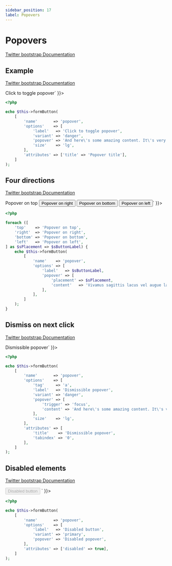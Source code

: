 ```yaml
---
sidebar_position: 17
label: Popovers
---
```



# Popovers

[Twitter bootstrap Documentation](https://getbootstrap.com/docs/5.1/components/popovers/)

## Example

[Twitter bootstrap Documentation](https://getbootstrap.com/docs/5.1/components/popovers/#example)

<Tabs>
<TabItem value="result" label="Result" default>
  <HtmlCode bootstrapVersion="5.1">
      <div dangerouslySetInnerHTML={{ __html: `<button type="button" name="popover" title="Popover title" class="btn btn-danger btn-lg" data-toggle="popover" data-content="And here's some amazing content. It's very engaging. Right?" value="">Click to toggle popover</button>` }}></div>
  </HtmlCode>
</TabItem>
<TabItem value="source" label="Source">

```php
<?php

echo $this->formButton(
    [
        'name'       => 'popover',
        'options'    => [
            'label'   => 'Click to toggle popover',
            'variant' => 'danger',
            'popover' => 'And here\'s some amazing content. It\'s very engaging. Right?',
            'size'    => 'lg',
        ],
        'attributes' => ['title' => 'Popover title'],
    ]
);

```

</TabItem>
</Tabs>

## Four directions

[Twitter bootstrap Documentation](https://getbootstrap.com/docs/5.1/components/popovers/#four-directions)

<Tabs>
<TabItem value="result" label="Result" default>
  <HtmlCode bootstrapVersion="5.1">
      <div dangerouslySetInnerHTML={{ __html: `<button type="button" name="popover" class="btn btn-secondary" data-toggle="popover" data-content="Vivamus sagittis lacus vel augue laoreet rutrum faucibus." data-placement="top" data-container="body" value="">Popover on top</button>
<button type="button" name="popover" class="btn btn-secondary" data-toggle="popover" data-content="Vivamus sagittis lacus vel augue laoreet rutrum faucibus." data-placement="right" data-container="body" value="">Popover on right</button>
<button type="button" name="popover" class="btn btn-secondary" data-toggle="popover" data-content="Vivamus sagittis lacus vel augue laoreet rutrum faucibus." data-placement="bottom" data-container="body" value="">Popover on bottom</button>
<button type="button" name="popover" class="btn btn-secondary" data-toggle="popover" data-content="Vivamus sagittis lacus vel augue laoreet rutrum faucibus." data-placement="left" data-container="body" value="">Popover on left</button>` }}></div>
  </HtmlCode>
</TabItem>
<TabItem value="source" label="Source">

```php
<?php

foreach ([
    'top'    => 'Popover on top',
    'right'  => 'Popover on right',
    'bottom' => 'Popover on bottom',
    'left'   => 'Popover on left',
] as $sPlacement => $sButtonLabel) {
    echo $this->formButton(
        [
            'name'    => 'popover',
            'options' => [
                'label'   => $sButtonLabel,
                'popover' => [
                    'placement' => $sPlacement,
                    'content'   => 'Vivamus sagittis lacus vel augue laoreet rutrum faucibus.',
                ],
            ],
        ]
    );
}

```

</TabItem>
</Tabs>

## Dismiss on next click

[Twitter bootstrap Documentation](https://getbootstrap.com/docs/5.1/components/popovers/#dismiss-on-next-click)

<Tabs>
<TabItem value="result" label="Result" default>
  <HtmlCode bootstrapVersion="5.1">
      <div dangerouslySetInnerHTML={{ __html: `<a title="Dismissible popover" tabindex="0" class="btn btn-danger btn-lg" role="button" data-toggle="popover" data-content="And here's some amazing content. It's very engaging. Right?" data-trigger="focus">Dismissible popover</a>` }}></div>
  </HtmlCode>
</TabItem>
<TabItem value="source" label="Source">

```php
<?php

echo $this->formButton(
    [
        'name'       => 'popover',
        'options'    => [
            'tag'     => 'a',
            'label'   => 'Dismissible popover',
            'variant' => 'danger',
            'popover' => [
                'trigger' => 'focus',
                'content' => 'And here\'s some amazing content. It\'s very engaging. Right?',
            ],
            'size'    => 'lg',
        ],
        'attributes' => [
            'title'    => 'Dismissible popover',
            'tabindex' => '0',
        ],
    ]
);

```

</TabItem>
</Tabs>

## Disabled elements

[Twitter bootstrap Documentation](https://getbootstrap.com/docs/5.1/components/popovers/#disabled-elements)

<Tabs>
<TabItem value="result" label="Result" default>
  <HtmlCode bootstrapVersion="5.1">
      <div dangerouslySetInnerHTML={{ __html: `<span class="d-inline-block" data-content="Disabled popover" data-toggle="popover" tabindex="0">
  <button type="button" name="popover" disabled="disabled" class="btn btn-primary" style="pointer-events: none;" value="">Disabled button</button>
</span>` }}></div>
  </HtmlCode>
</TabItem>
<TabItem value="source" label="Source">

```php
<?php

echo $this->formButton(
    [
        'name'       => 'popover',
        'options'    => [
            'label'   => 'Disabled button',
            'variant' => 'primary',
            'popover' => 'Disabled popover',
        ],
        'attributes' => ['disabled' => true],
    ]
);

```

</TabItem>
</Tabs>

